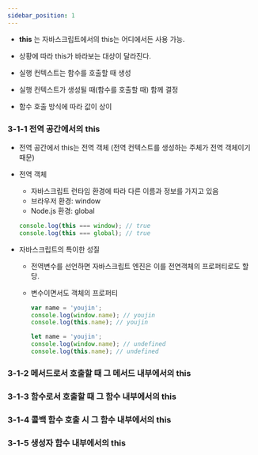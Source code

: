 ```yaml
---
sidebar_position: 1
---
```


- **this** 는 자바스크립트에서의 this는 어디에서든 사용 가능.
- 상황에 따라 this가 바라보는 대상이 달라진다.

- 실행 컨텍스트는 함수를 호출할 때 생성
- 실행 컨텍스트가 생성될 때(함수를 호출할 때) 함께 결정
- 함수 호출 방식에 따라 값이 상이

### 3-1-1 전역 공간에서의 this

- 전역 공간에서 this는 전역 객체 (전역 컨텍스트를 생성하는 주체가 전역 객체이기 때문)
- 전역 객체
  - 자바스크립트 런타임 환경에 따라 다른 이름과 정보를 가지고 있음
  - 브라우저 환경: window
  - Node.js 환경: global
  ```javascript
  console.log(this === window); // true
  console.log(this === global); // true
  ```
- 자바스크립트의 특이한 성질

  - 전역변수를 선언하면 자바스크립트 엔진은 이를 전연객체의 프로퍼티로도 할당.
  - 변수이면서도 객체의 프로퍼티

    ```jsx
    var name = 'youjin';
    console.log(window.name); // youjin
    console.log(this.name); // youjin

    let name = 'youjin';
    console.log(window.name); // undefined
    console.log(this.name); // undefined
    ```

### 3-1-2 메서드로서 호출할 때 그 메서드 내부에서의 this

### 3-1-3 함수로서 호출할 때 그 함수 내부에서의 this

### 3-1-4 콜백 함수 호출 시 그 함수 내부에서의 this

### 3-1-5 생성자 함수 내부에서의 this
